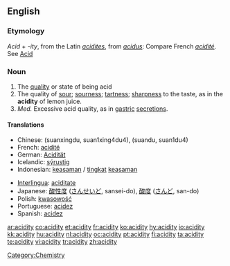 ==English==

===Etymology===
''Acid'' + ''-ity'', from the Latin ''[[acidites]]'', from ''[[acidus]]'': Compare French ''[[acidité]]''. See [[Acid]]

===Noun===
{{en-noun|acidities}}

# The [[quality]] or state of being acid
# The quality of [[sour]]; [[sourness]]; [[tartness]]; [[sharpness]] to the taste, as in the '''acidity''' of lemon juice.
# ''Med.'' Excessive acid quality, as in [[gastric]] [[secretions]].

====Translations====
{{trans-top|The quality or state of being acid}}
* Chinese: (suanxingdu, suan1xing4du4), (suandu, suan1du4) {{rfscript|Chinese}}
* French: [[acidité]] {{f}}
* German: [[Acidität]] 
* Icelandic: [[sýrustig]] {{n}}
* Indonesian: [[asam|keasaman]] / [[tingkat]] [[asam|keasaman]]
{{trans-mid}}
* [[Interlingua]]: [[aciditate]]
* Japanese: [[酸性度]] ([[さんせいど]], sansei-do),  [[酸度]] ([[さんど]], san-do)
* Polish: [[kwasowość]] {{f}}
* Portuguese: [[acidez]] {{f}}
* Spanish: [[acidez]] {{f}}
{{trans-bottom}}

[[Category:Chemistry]]

[[ar:acidity]]
[[co:acidity]]
[[et:acidity]]
[[fr:acidity]]
[[ko:acidity]]
[[hy:acidity]]
[[io:acidity]]
[[kk:acidity]]
[[hu:acidity]]
[[nl:acidity]]
[[oc:acidity]]
[[pt:acidity]]
[[fi:acidity]]
[[ta:acidity]]
[[te:acidity]]
[[vi:acidity]]
[[tr:acidity]]
[[zh:acidity]]